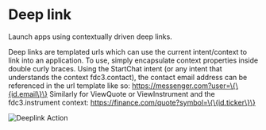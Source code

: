 # Deep link

Launch apps using contextually driven deep links.

Deep links are templated urls which can use the current intent/context to link into an application. To use, simply encapsulate context properties inside double curly braces. Using the StartChat intent (or any intent that understands the context fdc3.contact), the contact email address can be referenced in the url template like so:
https://messenger.com?user=\{\{id.email\}\}
Similarly for ViewQuote or ViewInstrument and the fdc3.instrument context:
https://finance.com/quote?symbol=\{\{id.ticker\}\}


![Deeplink Action](../../public/actions/application_deeplink.png)